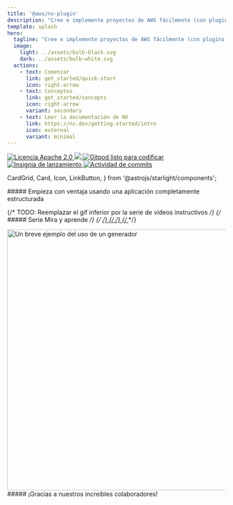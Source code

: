 ```yaml
---
title: '@aws/nx-plugin'
description: "Cree e implemente proyectos de AWS fácilmente (con plugins de NX)"
template: splash
hero:
  tagline: "Cree e implemente proyectos de AWS fácilmente (con plugins de NX)"
  image:
    light: ../assets/bulb-black.svg
    dark: ../assets/bulb-white.svg
  actions:
    - text: Comenzar
      link: get_started/quick-start
      icon: right-arrow
    - text: Conceptos
      link: get_started/concepts
      icon: right-arrow
      variant: secondary
    - text: Leer la documentación de NX
      link: https://nx.dev/getting-started/intro
      icon: external
      variant: minimal
---
```




<p class="badges">
  <a href="https://opensource.org/licenses/Apache-2.0">
    <img
      src="https://img.shields.io/badge/License-Apache%202.0-yellowgreen.svg"
      alt="Licencia Apache 2.0"
    />
  </a>
  <a href="https://codecov.io/gh/awslabs/nx-plugin-for-aws">
    <img src="https://codecov.io/gh/awslabs/nx-plugin-for-aws/graph/badge.svg?token=X27pgFfxuQ" />
  </a>
  <a href="https://gitpod.io/new/?workspaceClass=g1-large#https://github.com/awslabs/nx-plugin-for-aws">
    <img
      src="https://img.shields.io/badge/Gitpod-ready--to--code-blue?logo=gitpod"
      alt="Gitpod listo para codificar"
    />
  </a>
  <a href="https://github.com/awslabs/nx-plugin-for-aws/actions/workflows/ci.yml">
    <img
      src="https://github.com/awslabs/nx-plugin-for-aws/actions/workflows/ci.yml/badge.svg"
      alt="Insignia de lanzamiento"
    />
  </a>
  <a href="https://github.com/awslabs/nx-plugin-for-aws/commits/main">
    <img
      src="https://img.shields.io/github/commit-activity/w/awslabs/nx-plugin-for-aws"
      alt="Actividad de commits"
    />
  </a>
</p>

  CardGrid,
  Card,
  Icon,
  LinkButton,
} from '@astrojs/starlight/components';

<div class='container three-column grid-icons'>
##### Empieza con ventaja usando una aplicación completamente estructurada

<CardGrid className="foo">
  <Card title="Añade componentes a tu proyecto">
    <Icon name="puzzle" size="100px"/>
  </Card>
  <Card title="Comparte código y colabora sin problemas">
    <Icon name="seti:bicep" size="100px"/>
  </Card>
  <Card title="Personaliza tus proyectos a tu manera">
    <Icon name="seti:config" size="100px"/>
  </Card>
</CardGrid>
</div>

<div class='container'>

{/* TODO: Reemplazar el gif inferior por la serie de videos instructivos */}
{/* ##### Serie Mira y aprende */}
{/* <a href="/videos/course/overview"> */}
{/* <VideoPlayer link="https://www.youtube.com/watch?v=5u0Ds7wzUeI" /> */}
{/* </a> */}

<div style={{ width: '100%' }}>
  <Image
    style={{ margin: 'auto' }}
    src={websiteGeneratorGif}
    alt="Un breve ejemplo del uso de un generador"
    width="800"
    height="600"
  />
</div>

</div>

<div class="container">
  ##### ¡Gracias a nuestros increíbles colaboradores!
  <ContributorList githubRepo="awslabs/nx-plugin-for-aws" />
</div>